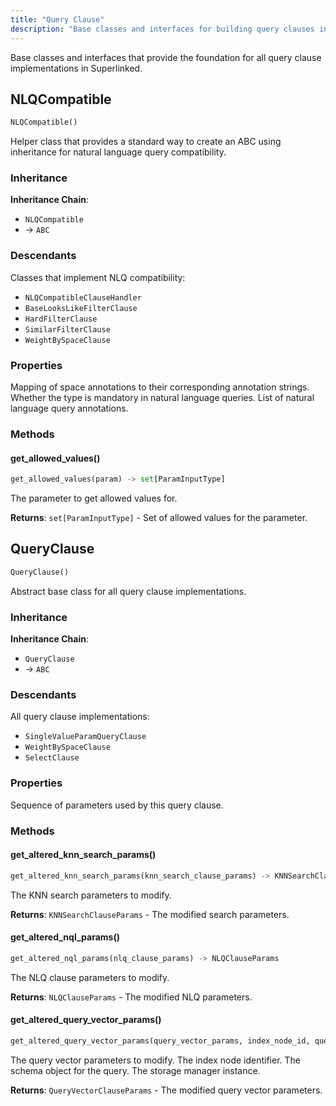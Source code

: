 ```yaml
---
title: "Query Clause"
description: "Base classes and interfaces for building query clauses in Superlinked"
---
```


Base classes and interfaces that provide the foundation for all query clause implementations in Superlinked.

## NLQCompatible

```python
NLQCompatible()
```

Helper class that provides a standard way to create an ABC using inheritance for natural language query compatibility.

### Inheritance

**Inheritance Chain**: 
- `NLQCompatible` 
- → `ABC`

### Descendants

Classes that implement NLQ compatibility:

- `NLQCompatibleClauseHandler`
- `BaseLooksLikeFilterClause`
- `HardFilterClause`
- `SimilarFilterClause`
- `WeightBySpaceClause`

### Properties

<ParamField path="annotation_by_space_annotation" type="dict[str, str]">
Mapping of space annotations to their corresponding annotation strings.
</ParamField>

<ParamField path="is_type_mandatory_in_nlq" type="bool">
Whether the type is mandatory in natural language queries.
</ParamField>

<ParamField path="nlq_annotations" type="list[NLQAnnotation]">
List of natural language query annotations.
</ParamField>

### Methods

#### get_allowed_values()

```python
get_allowed_values(param) -> set[ParamInputType]
```

<ParamField path="param" type="TypedParam | Evaluated[TypedParam]" required>
The parameter to get allowed values for.
</ParamField>

**Returns**: `set[ParamInputType]` - Set of allowed values for the parameter.

## QueryClause

```python
QueryClause()
```

Abstract base class for all query clause implementations.

### Inheritance

**Inheritance Chain**: 
- `QueryClause` 
- → `ABC`

### Descendants

All query clause implementations:

- `SingleValueParamQueryClause`
- `WeightBySpaceClause`
- `SelectClause`

### Properties

<ParamField path="params" type="Sequence[TypedParam | Evaluated[TypedParam]]">
Sequence of parameters used by this query clause.
</ParamField>

### Methods

#### get_altered_knn_search_params()

```python
get_altered_knn_search_params(knn_search_clause_params) -> KNNSearchClauseParams
```

<ParamField path="knn_search_clause_params" type="KNNSearchClauseParams" required>
The KNN search parameters to modify.
</ParamField>

**Returns**: `KNNSearchClauseParams` - The modified search parameters.

#### get_altered_nql_params()

```python
get_altered_nql_params(nlq_clause_params) -> NLQClauseParams
```

<ParamField path="nlq_clause_params" type="NLQClauseParams" required>
The NLQ clause parameters to modify.
</ParamField>

**Returns**: `NLQClauseParams` - The modified NLQ parameters.

#### get_altered_query_vector_params()

```python
get_altered_query_vector_params(query_vector_params, index_node_id, query_schema, storage_manager) -> QueryVectorClauseParams
```

<ParamField path="query_vector_params" type="QueryVectorClauseParams" required>
The query vector parameters to modify.
</ParamField>

<ParamField path="index_node_id" type="str" required>
The index node identifier.
</ParamField>

<ParamField path="query_schema" type="IdSchemaObject" required>
The schema object for the query.
</ParamField>

<ParamField path="storage_manager" type="StorageManager" required>
The storage manager instance.
</ParamField>

**Returns**: `QueryVectorClauseParams` - The modified query vector parameters.